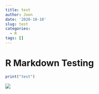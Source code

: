 ```yaml
---
title: test
author: Joon
date: '2020-10-10'
slug: test
categories:
  - R
tags: []
---
```


# R Markdown Testing

```r
print("test")
```

![](/post/2020-10-09-test_files/Screen Shot 2020-08-18 at 10.57.02 AM.png)